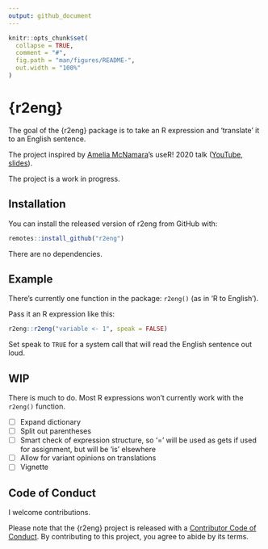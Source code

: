```yaml
---
output: github_document
---
```


<!-- README.md is generated from README.Rmd. Please edit that file -->

```r
knitr::opts_chunk$set(
  collapse = TRUE,
  comment = "#",
  fig.path = "man/figures/README-",
  out.width = "100%"
)
```

# {r2eng}

<!-- badges: start -->
<!-- badges: end -->

The goal of the {r2eng} package is to take an R expression and 'translate' it to an English sentence. 

The project inspired by [Amelia McNamara](https://twitter.com/AmeliaMN)'s useR! 2020 talk ([YouTube](https://www.youtube.com/watch?v=ckW9sSdIVAc), [slides](https://www.amelia.mn/SpeakingR/#1)).

The project is a work in progress.

## Installation

You can install the released version of r2eng from GitHub with:

```r
remotes::install_github("r2eng")
```

There are no dependencies.

## Example

There's currently one function in the package: `r2eng()` (as in 'R to English').

Pass it an R expression like this:

```r
r2eng::r2eng("variable <- 1", speak = FALSE)
```

Set speak to `TRUE` for a system call that will read the English sentence out loud.

## WIP

There is much to do. Most R expressions won't currently work with the `r2eng()` function.

- [ ] Expand dictionary
- [ ] Split out parentheses
- [ ] Smart check of expression structure, so '=' will be used as gets if used for assignment, but will be 'is' elsewhere 
- [ ] Allow for variant opinions on translations
- [ ] Vignette

## Code of Conduct

I welcome contributions.

Please note that the {r2eng} project is released with a [Contributor Code of Conduct](https://contributor-covenant.org/version/2/0/CODE_OF_CONDUCT.html). By contributing to this project, you agree to abide by its terms.
